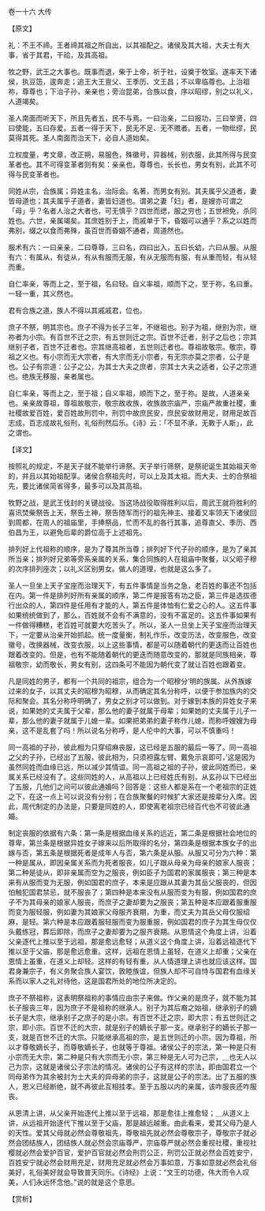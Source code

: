 

卷一十六 大传

【原文】

礼：不王不禘。王者禘其祖之所自出，以其祖配之。诸侯及其大祖，大夫士有大事，省于其君，干祫，及其高祖。

牧之野，武王之大事也。既事而退，柴于上帝，祈于社，设奠于牧室。遂率天下诸侯，执豆笾，逡奔走；追王大王亶父、王季历、文王昌；不以卑临尊也。上治祖祢，尊尊也；下治子孙，亲亲也；旁治昆弟，合族以食，序以昭缪，别之以礼义，人道竭矣。

圣人南面而听天下，所且先者五，民不与焉。一曰治亲，二曰报功，三曰举贤，四曰使能，五曰存爱。五者一得于天下，民无不足、无不赡者。五者，一物纰缪，民莫得其死。圣人南面而治天下，必自人道始矣。

立权度量，考文章，改正朔，易服色，殊徽号，异器械，别衣服，此其所得与民变革者也。其不可得变革者则有矣：亲亲也，尊尊也，长长也，男女有别，此其不可得与民变革者也。

同姓从宗，合族属；异姓主名，治际会。名著，而男女有别。其夫属乎父道者，妻皆母道也；其夫属乎子道者，妻皆妇道也。谓弟之妻「妇」者，是嫂亦可谓之「母」乎？名者人治之大者也，可无慎乎？四世而缌，服之穷也；五世袒免，杀同姓也。六世，亲属竭矣。其庶姓别于上，而戚单于下，昏姻可以通乎？系之以姓而弗别，缀之以食而弗殊，虽百世而昏姻不通者，周道然也。

服术有六：一曰亲亲，二曰尊尊，三曰名，四曰出入，五曰长幼，六曰从服。从服有六：有属从，有徒从，有从有服而无服，有从无服而有服，有从重而轻，有从轻而重。

自仁率亲，等而上之，至于祖，名曰轻。自义率祖，顺而下之，至于祢，名曰重。一轻一重，其义然也。

君有合族之道，族人不得以其戚戚君，位也。

庶子不祭，明其宗也。庶子不得为长子三年，不继祖也。别子为祖，继别为宗，继祢者为小宗。有百世不迁之宗，有五世则迁之宗。百世不迁者，别子之后也；宗其继别子者，百世不迁者也。宗其继高祖者，五世则迁者也。尊祖故敬宗。敬宗，尊祖之义也。有小宗而无大宗者，有大宗而无小宗者，有无宗亦莫之宗者，公子是也。公子有宗道：公子之公，为其士大夫之庶者，宗其士大夫之适者，公子之宗道也。绝族无移服，亲者属也。

自仁率亲，等而上之，至于祖；自义率祖，顺而下之，至于祢。是故，人道亲亲也。亲亲故尊祖，尊祖故敬宗，敬宗故收族，收族故宗庙严，宗庙严故重社稷，重社稷故爱百姓，爱百姓故刑罚中，刑罚中故庶民安，庶民安故财用足，财用足故百志成，百志成故礼俗刑，礼俗刑然后乐。《诗》云：「不显不承，无斁于人斯」，此之谓也。

【译文】

按照礼的规定，不是天子就不能举行谛祭。天子举行筛祭，是祭祀诞生其始祖天帝的，并且以其始祖配享。诸侯合祭祖先时，可以上及其太祖。而大夫、士的合祭祖先，要比诸侯简省得多，最多可以及其高祖。

牧野之战，是武王伐封的关键战役。当这场战役取得胜利以后，周武王就将胜利的喜讯焚柴祭告上天，祭告土神，祭告随军而行的祖先神主、接着又率领天下诸侯回到周都，在周人的祖庙里，手捧祭品，忙而不乱的各行其事，追尊直父、季历、西伯昌为王，以避免后辈的爵位高于上述祖先。

排列好上代祖称的顺序，是为了尊其所当尊；排列好下代子孙的顺序，是为了亲其所当亲；排列好兄弟等旁系亲属的关系，集合同族的人在祖庙中聚餐，以父昭子穆的次序排列座次；以礼义区别男女。做人的道理，也就是这么多了。

圣人一旦坐上天子宝座而治理天下，有五件事情是当务之急，老百姓的事还不包括在内。第一件是排列好所有亲属的顺序，第二件是报答有功之臣，第三件是选拔德行出众的人，第四件是任用有才能的人，第五件是体恤有仁爱之心的人。这五件事如果统统做到了，那么，百姓就不会有不满意的，没有不富足的。这五件事如果有一件做得糟糕，老百姓可就要大吃苦头了。所以，圣人一旦坐上天子宝座而治理天下，一定要从治亲开始抓起。统一度量衡，制礼作乐，改变历法，改变服色，改变徽号，改换器械，改变衣服，以上这些事情，都是可以随着朝代的更迭而让百姓也跟着改变的。但是，也有不能随着朝代的更迭而随意改变的，那就是同族相亲，尊祖敬宗，幼而敬长，男女有别，这四条可不能因为朝代变了就让百姓也跟着变。

凡是同姓的男子，都有一个共同的祖宗，组合为一个昭穆分’明的族属。从外族嫁过来的女子，以其丈夫的昭穆为昭穆，从而确定其名分称呼，以便于参加族内的交际和聚会。其名分称呼明确了，男女之别才可以做到。对于嫁到本族的异姓女子来说，如果她的丈夫属于父辈，那么他的妻子就属于母辈；如果她的丈夫属于儿子一辈，那么他的妻子就属于儿媳一辈。如果把弟弟的妻子称作儿媳，而称呼嫂嫂为母亲，这不是乱套了吗！所以说名分称呼，是人伦中的大事，可以不慎重吗！

同一高祖的子孙，彼此相为只穿绍麻丧服，这已经是五服的最后一等了。同一高祖之父的子孙，已经出了五服，彼此相为，只须袒露左臂、戴免示哀即可，’这是因为虽然同姓而血缘已远，所以减少其情谊。同一高祖之祖的子孙，彼此同姓而已，亲属关系已经没有了。这些同姓的人，从高祖以上已经姓氏有别，从玄孙以下已经出了五服，几他们之间可以彼此通婚吗？回答是：这些人都是系在一个老祖宗的正姓之下，在这一点上可以说没有分别；在合族聚餐的时候犷大家还是按辈分入席。因此，周代制定的办法是，只要是同姓的人，即使离老祖宗已经百代也不可彼此通婚。

制定丧服的依据有六条：第一条是根据血缘关系的远近，第二条是根据社会地位的尊卑，第兰条是根据异姓女子嫁来以后所取得的名分，第四条是根据本族女子的出嫁与否，第五条是根据死者是成年人与否，第六条是从服。从服又可分为六种：第一种是属从，即因亲属关系而为死者服丧，如儿子跟从母亲为母亲的娘家人服丧；第二种是徒从，即非亲属而空为之服丧，例如臣子为国君的家属服丧；第三种是本来有从服而变为无服，例如国君的庶子，本来是应跟从其妻为其岳父服丧的，但因怕触犯国君禁忌，就不服丧了；第四种是本来没有从服而变为有服，例如国君的庶子不为其母亲的娘家人服丧，而庶子之妻却要为之服丧；第五种是本应跟着服重服而变为服轻服，例如妻为其娘家父母服齐衰期，为重，而丈夫为其岳父母仅服绍麻，是轻。第六种是本应跟着服轻服而变为服重服，例如国君的庶子为其生母仅仅头戴练冠，葬后即除，而庶子之妻却要为之服齐衰期。从恩情这个角度上讲，沿着父亲逐代上推以至于远祖，那是愈远愈轻；从道义这个角度上讲，沿着远祖逐代下推以至于父庙，那是愈远愈重。这样，远祖在恩情上虽轻，在道义上却重；父亲在恩情上虽重，在道义上却轻。这样的有轻有重，从人情道理上讲也就应该这样。国君身兼宗子，有义务聚合族人宴饮，敦睦族谊，但族人却不可自恃与国君有血缘关系而以家人之礼对待他，这是国君所处的地位所决定的。

庶子不祭祖称，这表明祭祖称的事情应由宗子来做。作父亲的是庶子，就不能为其长子服丧三年，因为庶子不是祖称的继承人。别子为其后裔之始祖，继承别子的嫡长子是大宗，继承别子之庶子的是小宗。有百世不迁之宗，即大宗；有五世则迁之宗，即小宗。百世不迁的大宗，就是别子的嫡长子那一支。继承别子的嫡长子那一支，就是百世不迁的大宗。只能继承高祖的宗，是五世则迁的小宗。因为尊祖，所以才尊敬嫡长子，而尊敬嫡长子，也就等于尊祖。诸侯公子的宗法，第一种是只有小宗而无大宗，第二种是只有大宗而无小宗，第三种是无人可为己宗，＿也无人以己为宗，这就是诸侯公子宗法的情况。诸侯的公子有这样的宗法，即由国君立一个同母弟作为其余被封为士大夫的异母弟的宗子，这就是公子的宗法。出了五服的族人，恩义已经断绝，就不再彼此互相挂孝。至于五服以内的亲属，该咋服丧还咋服丧。

从恩清上讲，从父亲开始逐代上推以至于远祖，那是愈往上推愈轻；＿从道义上讲，从远祖开始逐代下推以至于父庙，那是越远越重。由此看来，爱其父母乃是人的天性。爱其父母就必然会尊敬祖先，尊敬祖先就必然会尊敬宗子，尊敬宗子就必然会团结族人，团结族人就必然会宗庙尊严，宗庙尊严就必然会重视社稷，重视社樱就必然会爱护百官，爱护百官就必然会刑罚公正，刑罚公正就必然会百姓安宁，百姓安宁就必然会财用充足，财用充足就必然会万事如意，万事如意就必然会礼俗美好，礼俗美好就会导致普天同乐。《诗经》上说：“文王的功德，伟大而令人叹美，人们永远怀念他。”说的就是这个意思。

【赏析】


